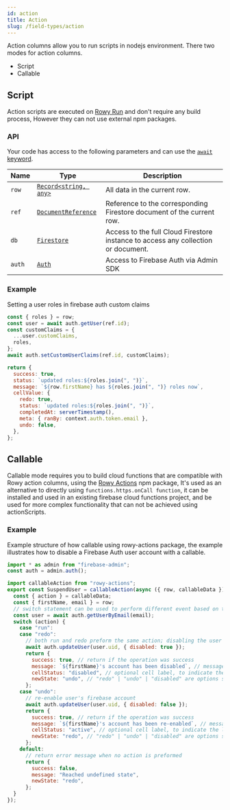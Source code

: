```yaml
---
id: action
title: Action
slug: /field-types/action
---
```


Action columns allow you to run scripts in nodejs environment. There two modes
for action columns.

- Script
- Callable

## Script

Action scripts are executed on [Rowy Run](../rowy-run) and don't require any
build process, However they can not use external npm packages.

### API

Your code has access to the following parameters and can use the
[`await` keyword](https://developer.mozilla.org/en-US/docs/Web/JavaScript/Reference/Operators/await).

| Name   | Type                                                                                                        | Description                                                                       |
| ------ | ----------------------------------------------------------------------------------------------------------- | --------------------------------------------------------------------------------- |
| `row`  | [`Record<string, any>`](https://www.typescriptlang.org/docs/handbook/utility-types.html#recordkeystype)     | All data in the current row.                                                      |
| `ref`  | [`DocumentReference`](https://firebase.google.com/docs/reference/node/firebase.firestore.DocumentReference) | Reference to the corresponding Firestore document of the current row.             |
| `db`   | [`Firestore`](https://firebase.google.com/docs/reference/node/firebase.firestore.Firestore)                 | Access to the full Cloud Firestore instance to access any collection or document. |
| `auth` | [`Auth`](https://firebase.google.com/docs/reference/admin/node/admin.auth.Auth-1)                           | Access to Firebase Auth via Admin SDK                                             |

### Example

Setting a user roles in firebase auth custom claims

```javascript
const { roles } = row;
const user = await auth.getUser(ref.id);
const customClaims = {
  ...user.customClaims,
  roles,
};
await auth.setCustomUserClaims(ref.id, customClaims);

return {
  success: true,
  status: `updated roles:${roles.join(", ")}`,
  message: `${row.firstName} has ${roles.join(", ")} roles now`,
  cellValue: {
    redo: true,
    status: `updated roles:${roles.join(", ")}`,
    completedAt: serverTimestamp(),
    meta: { ranBy: context.auth.token.email },
    undo: false,
  },
};
```

## Callable

Callable mode requires you to build cloud functions that are compatible with
Rowy action columns, using the
[Rowy Actions](https://www.npmjs.com/package/rowy-actions) npm package, It's
used as an alternative to directly using `functions.https.onCall function`, it
can be installed and used in an existing firebase cloud functions project, and
be used for more complex functionality that can not be achieved using
actionScripts.

### Example

Example structure of how callable using rowy-actions package, the example
illustrates how to disable a Firebase Auth user account with a callable.

```javascript
import * as admin from "firebase-admin";
const auth = admin.auth();

import callableAction from "rowy-actions";
export const SuspendUser = callableAction(async ({ row, callableData }) => {
  const { action } = callableData;
  const { firstName, email } = row;
  // switch statement can be used to perform different event based on the state of the action cell
  const user = await auth.getUserByEmail(email);
  switch (action) {
    case "run":
    case "redo":
      // both run and redo preform the same action; disabling the user's account from firebase auth
      await auth.updateUser(user.uid, { disabled: true });
      return {
        success: true, // return if the operation was success
        message: `${firstName}'s account has been disabled`, // message shown in snackbar on the rowy ui after the completion of action
        cellStatus: "disabled", // optional cell label, to indicate the latest state of the cell/row
        newState: "undo", // "redo" | "undo" | "disabled" are options set the behavior of action button next time it runs
      };
    case "undo":
      // re-enable user's firebase account
      await auth.updateUser(user.uid, { disabled: false });
      return {
        success: true, // return if the operation was success
        message: `${firstName}'s account has been re-enabled`, // message shown in snackbar on the rowy ui after the completion of action
        cellStatus: "active", // optional cell label, to indicate the latest state of the cell/row
        newState: "redo", // "redo" | "undo" | "disabled" are options set the behavior of action button next time it runs
      };
    default:
      // return error message when no action is preformed
      return {
        success: false,
        message: "Reached undefined state",
        newState: "redo",
      };
  }
});
```
